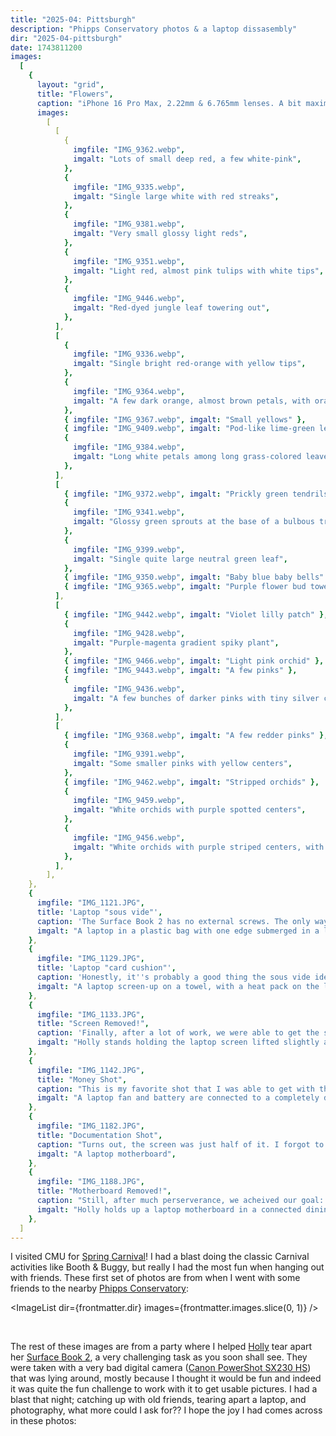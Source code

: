 ```yaml
---
title: "2025-04: Pittsburgh"
description: "Phipps Conservatory photos & a laptop dissasembly"
dir: "2025-04-pittsburgh"
date: 1743811200
images:
  [
    {
      layout: "grid",
      title: "Flowers",
      caption: "iPhone 16 Pro Max, 2.22mm & 6.765mm lenses. A bit maximalist, not a <i>great</i> collage but still pretty fun I think.",
      images:
        [
          [
            {
              imgfile: "IMG_9362.webp",
              imgalt: "Lots of small deep red, a few white-pink",
            },
            {
              imgfile: "IMG_9335.webp",
              imgalt: "Single large white with red streaks",
            },
            {
              imgfile: "IMG_9381.webp",
              imgalt: "Very small glossy light reds",
            },
            {
              imgfile: "IMG_9351.webp",
              imgalt: "Light red, almost pink tulips with white tips",
            },
            {
              imgfile: "IMG_9446.webp",
              imgalt: "Red-dyed jungle leaf towering out",
            },
          ],
          [
            {
              imgfile: "IMG_9336.webp",
              imgalt: "Single bright red-orange with yellow tips",
            },
            {
              imgfile: "IMG_9364.webp",
              imgalt: "A few dark orange, almost brown petals, with orange tips",
            },
            { imgfile: "IMG_9367.webp", imgalt: "Small yellows" },
            { imgfile: "IMG_9409.webp", imgalt: "Pod-like lime-green leafies" },
            {
              imgfile: "IMG_9384.webp",
              imgalt: "Long white petals among long grass-colored leaves",
            },
          ],
          [
            { imgfile: "IMG_9372.webp", imgalt: "Prickly green tendrils" },
            {
              imgfile: "IMG_9341.webp",
              imgalt: "Glossy green sprouts at the base of a bulbous tree",
            },
            {
              imgfile: "IMG_9399.webp",
              imgalt: "Single quite large neutral green leaf",
            },
            { imgfile: "IMG_9350.webp", imgalt: "Baby blue baby bells" },
            { imgfile: "IMG_9365.webp", imgalt: "Purple flower bud tower" },
          ],
          [
            { imgfile: "IMG_9442.webp", imgalt: "Violet lilly patch" },
            {
              imgfile: "IMG_9428.webp",
              imgalt: "Purple-magenta gradient spiky plant",
            },
            { imgfile: "IMG_9466.webp", imgalt: "Light pink orchid" },
            { imgfile: "IMG_9443.webp", imgalt: "A few pinks" },
            {
              imgfile: "IMG_9436.webp",
              imgalt: "A few bunches of darker pinks with tiny silver centers",
            },
          ],
          [
            { imgfile: "IMG_9368.webp", imgalt: "A few redder pinks" },
            {
              imgfile: "IMG_9391.webp",
              imgalt: "Some smaller pinks with yellow centers",
            },
            { imgfile: "IMG_9462.webp", imgalt: "Stripped orchids" },
            {
              imgfile: "IMG_9459.webp",
              imgalt: "White orchids with purple spotted centers",
            },
            {
              imgfile: "IMG_9456.webp",
              imgalt: "White orchids with purple striped centers, with the roof of the greenhouse visible in the background unlike all the previous pictures",
            },
          ],
        ],
    },
    {
      imgfile: "IMG_1121.JPG",
      title: 'Laptop "sous vide"',
      caption: 'The Surface Book 2 has no external screws. The only way to take it apart is to soften up the edges of the screen & pry it apart with an x-acto knife. Our first idea to soften the edges was to submerge it in near-boiling water, hence "sous vide". Unfortunately, we did not have a large enough pot, so we had to do one edge at a time.',
      imgalt: "A laptop in a plastic bag with one edge submerged in a large sauce pan, with steaming water being poured over that edge.",
    },
    {
      imgfile: "IMG_1129.JPG",
      title: 'Laptop "card cushion"',
      caption: 'Honestly, it''s probably a good thing the sous vide idea didn''t end up working out; we would have been stuck with the fact that, once out of the water, the laptop cools quite quickly, and there''s only a limited time window to slide the knife thru the adhesive before it "hardens" into an impossibly sticky mess again. And once open, it''s much harder to sous vide, so yeah we found a better solution: microwavable heat packs that we could lay on just the next area to slice, with increasing numbers of cards pulled from our wallets prying the already-sliced parts open.',
      imgalt: "A laptop screen-up on a towel, with a heat pack on the lower left corner, and a plethora of various colorful credit cards and transit cards filling every other gap between the screen and body.",
    },
    {
      imgfile: "IMG_1133.JPG",
      title: "Screen Removed!",
      caption: 'Finally, after a lot of work, we were able to get the screen fully off! We thought it would be smooth sailing from here, so we took our "success pose" shot a bit early.',
      imgalt: "Holly stands holding the laptop screen lifted slightly away from the laptop body, connected only by a few ribbon cables. The cards from the previous step can be seen lying next to the shorn laptop, among spice jars and other kitchen implements.",
    },
    {
      imgfile: "IMG_1142.JPG",
      title: "Money Shot",
      caption: "This is my favorite shot that I was able to get with this camera. It's actually incredible how close the focal plane can get!",
      imgalt: "A laptop fan and battery are connected to a completely dust-protected motherboard, as viewed from a very shallow angle.",
    },
    {
      imgfile: "IMG_1182.JPG",
      title: "Documentation Shot",
      caption: "Turns out, the screen was just half of it. I forgot to bring my iFixIt repair kit, and no one else had the tiny Torx bits needed for the security screws inside laptop (that you could strip extremely easily if you weren't careful), so a 9PM Home Depot run it was. This photo was taken a bit of the way through that process, after removing some of the screws, and <i>yet more</i> adhesive that was hiding <i>yet more</i> screws (required btw). I can understand why iFixIt gave this laptop a 0/10 fixability rating now!",
      imgalt: "A laptop motherboard",
    },
    {
      imgfile: "IMG_1188.JPG",
      title: "Motherboard Removed!",
      caption: "Still, after much perserverance, we acheived our goal: motherboard removal! Or more importantly, SSD removal from the motherboard, for which motherboard removal was basically required because wow that thing was stuck in there. As you can see, we were ecstatic to have finally accomplished our goal after 2:30hr of concerted effort. All in all, though, effort well spent: it makes for a helluva story!",
      imgalt: "Holly holds up a laptop motherboard in a connected dining/living room. Dishes from the group dinner are visible on the table, and the TV screen shows a video game being played in the background.",
    },
  ]
---
```



I visited CMU for [Spring Carnival](https://www.cmu.edu/engage/alumni/events/campus/spring-carnival/index.html)! I had a blast doing the classic Carnival activities like Booth & Buggy, but really I had the most fun when hanging out with friends. These first set of photos are from when I went with some friends to the nearby [Phipps Conservatory](https://www.phipps.conservatory.org/):

<ImageList dir={frontmatter.dir} images={frontmatter.images.slice(0, 1)} />

<br />

The rest of these images are from a party where I helped [Holly](https://holly-liu.webflow.io/holly) tear apart her [Surface Book 2](https://en.wikipedia.org/wiki/Surface_Book_2), a very challenging task as you soon shall see. They were taken with a very bad digital camera ([Canon PowerShot SX230 HS](https://global.canon/en/c-museum/product/dcc601.html)) that was lying around, mostly because I thought it would be fun and indeed it was quite the fun challenge to work with it to get usable pictures. I had a blast that night; catching up with old friends, tearing apart a laptop, and photography, what more could I ask for?? I hope the joy I had comes across in these photos:

<ImageList dir={frontmatter.dir} images={frontmatter.images.slice(1)} />
